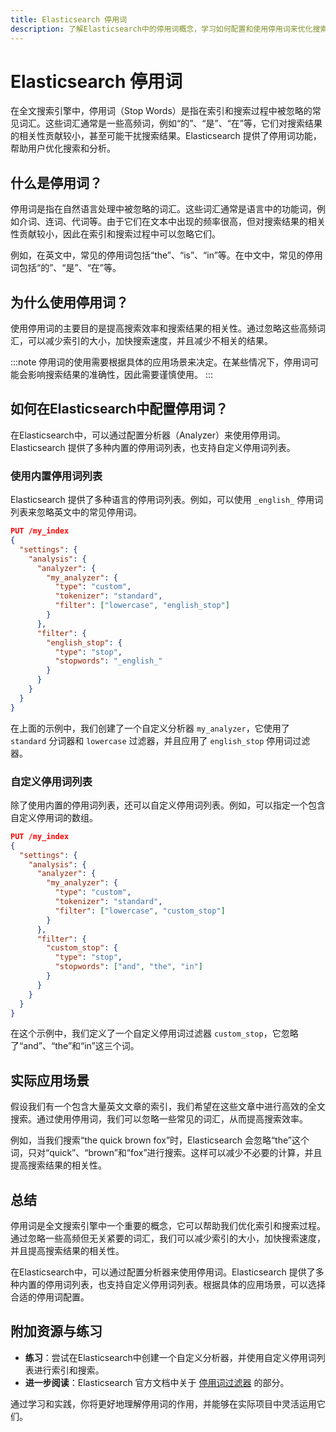 ```yaml
---
title: Elasticsearch 停用词
description: 了解Elasticsearch中的停用词概念，学习如何配置和使用停用词来优化搜索和分析。
---
```


# Elasticsearch 停用词

在全文搜索引擎中，停用词（Stop Words）是指在索引和搜索过程中被忽略的常见词汇。这些词汇通常是一些高频词，例如“的”、“是”、“在”等，它们对搜索结果的相关性贡献较小，甚至可能干扰搜索结果。Elasticsearch 提供了停用词功能，帮助用户优化搜索和分析。

## 什么是停用词？

停用词是指在自然语言处理中被忽略的词汇。这些词汇通常是语言中的功能词，例如介词、连词、代词等。由于它们在文本中出现的频率很高，但对搜索结果的相关性贡献较小，因此在索引和搜索过程中可以忽略它们。

例如，在英文中，常见的停用词包括“the”、“is”、“in”等。在中文中，常见的停用词包括“的”、“是”、“在”等。

## 为什么使用停用词？

使用停用词的主要目的是提高搜索效率和搜索结果的相关性。通过忽略这些高频词汇，可以减少索引的大小，加快搜索速度，并且减少不相关的结果。

:::note
停用词的使用需要根据具体的应用场景来决定。在某些情况下，停用词可能会影响搜索结果的准确性，因此需要谨慎使用。
:::

## 如何在Elasticsearch中配置停用词？

在Elasticsearch中，可以通过配置分析器（Analyzer）来使用停用词。Elasticsearch 提供了多种内置的停用词列表，也支持自定义停用词列表。

### 使用内置停用词列表

Elasticsearch 提供了多种语言的停用词列表。例如，可以使用 `_english_` 停用词列表来忽略英文中的常见停用词。

```json
PUT /my_index
{
  "settings": {
    "analysis": {
      "analyzer": {
        "my_analyzer": {
          "type": "custom",
          "tokenizer": "standard",
          "filter": ["lowercase", "english_stop"]
        }
      },
      "filter": {
        "english_stop": {
          "type": "stop",
          "stopwords": "_english_"
        }
      }
    }
  }
}
```

在上面的示例中，我们创建了一个自定义分析器 `my_analyzer`，它使用了 `standard` 分词器和 `lowercase` 过滤器，并且应用了 `english_stop` 停用词过滤器。

### 自定义停用词列表

除了使用内置的停用词列表，还可以自定义停用词列表。例如，可以指定一个包含自定义停用词的数组。

```json
PUT /my_index
{
  "settings": {
    "analysis": {
      "analyzer": {
        "my_analyzer": {
          "type": "custom",
          "tokenizer": "standard",
          "filter": ["lowercase", "custom_stop"]
        }
      },
      "filter": {
        "custom_stop": {
          "type": "stop",
          "stopwords": ["and", "the", "in"]
        }
      }
    }
  }
}
```

在这个示例中，我们定义了一个自定义停用词过滤器 `custom_stop`，它忽略了“and”、“the”和“in”这三个词。

## 实际应用场景

假设我们有一个包含大量英文文章的索引，我们希望在这些文章中进行高效的全文搜索。通过使用停用词，我们可以忽略一些常见的词汇，从而提高搜索效率。

例如，当我们搜索“the quick brown fox”时，Elasticsearch 会忽略“the”这个词，只对“quick”、“brown”和“fox”进行搜索。这样可以减少不必要的计算，并且提高搜索结果的相关性。

## 总结

停用词是全文搜索引擎中一个重要的概念，它可以帮助我们优化索引和搜索过程。通过忽略一些高频但无关紧要的词汇，我们可以减少索引的大小，加快搜索速度，并且提高搜索结果的相关性。

在Elasticsearch中，可以通过配置分析器来使用停用词。Elasticsearch 提供了多种内置的停用词列表，也支持自定义停用词列表。根据具体的应用场景，可以选择合适的停用词配置。

## 附加资源与练习

- **练习**：尝试在Elasticsearch中创建一个自定义分析器，并使用自定义停用词列表进行索引和搜索。
- **进一步阅读**：Elasticsearch 官方文档中关于 [停用词过滤器](https://www.elastic.co/guide/en/elasticsearch/reference/current/analysis-stop-tokenfilter.html) 的部分。

通过学习和实践，你将更好地理解停用词的作用，并能够在实际项目中灵活运用它们。